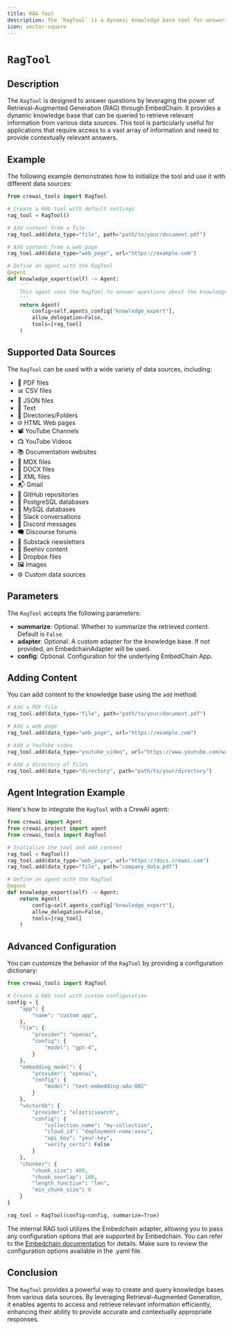 ```yaml
---
title: RAG Tool
description: The `RagTool` is a dynamic knowledge base tool for answering questions using Retrieval-Augmented Generation.
icon: vector-square
---
```


# `RagTool`

## Description

The `RagTool` is designed to answer questions by leveraging the power of Retrieval-Augmented Generation (RAG) through EmbedChain.
It provides a dynamic knowledge base that can be queried to retrieve relevant information from various data sources.
This tool is particularly useful for applications that require access to a vast array of information and need to provide contextually relevant answers.

## Example

The following example demonstrates how to initialize the tool and use it with different data sources:

```python Code
from crewai_tools import RagTool

# Create a RAG tool with default settings
rag_tool = RagTool()

# Add content from a file
rag_tool.add(data_type="file", path="path/to/your/document.pdf")

# Add content from a web page
rag_tool.add(data_type="web_page", url="https://example.com")

# Define an agent with the RagTool
@agent
def knowledge_expert(self) -> Agent:
    '''
    This agent uses the RagTool to answer questions about the knowledge base.
    '''
    return Agent(
        config=self.agents_config["knowledge_expert"],
        allow_delegation=False,
        tools=[rag_tool]
    )
```

## Supported Data Sources

The `RagTool` can be used with a wide variety of data sources, including:

- 📰 PDF files
- 📊 CSV files
- 📃 JSON files
- 📝 Text
- 📁 Directories/Folders
- 🌐 HTML Web pages
- 📽️ YouTube Channels
- 📺 YouTube Videos
- 📚 Documentation websites
- 📝 MDX files
- 📄 DOCX files
- 🧾 XML files
- 📬 Gmail
- 📝 GitHub repositories
- 🐘 PostgreSQL databases
- 🐬 MySQL databases
- 🤖 Slack conversations
- 💬 Discord messages
- 🗨️ Discourse forums
- 📝 Substack newsletters
- 🐝 Beehiiv content
- 💾 Dropbox files
- 🖼️ Images
- ⚙️ Custom data sources

## Parameters

The `RagTool` accepts the following parameters:

- **summarize**: Optional. Whether to summarize the retrieved content. Default is `False`.
- **adapter**: Optional. A custom adapter for the knowledge base. If not provided, an EmbedchainAdapter will be used.
- **config**: Optional. Configuration for the underlying EmbedChain App.

## Adding Content

You can add content to the knowledge base using the `add` method:

```python Code
# Add a PDF file
rag_tool.add(data_type="file", path="path/to/your/document.pdf")

# Add a web page
rag_tool.add(data_type="web_page", url="https://example.com")

# Add a YouTube video
rag_tool.add(data_type="youtube_video", url="https://www.youtube.com/watch?v=VIDEO_ID")

# Add a directory of files
rag_tool.add(data_type="directory", path="path/to/your/directory")
```

## Agent Integration Example

Here's how to integrate the `RagTool` with a CrewAI agent:

```python Code
from crewai import Agent
from crewai.project import agent
from crewai_tools import RagTool

# Initialize the tool and add content
rag_tool = RagTool()
rag_tool.add(data_type="web_page", url="https://docs.crewai.com")
rag_tool.add(data_type="file", path="company_data.pdf")

# Define an agent with the RagTool
@agent
def knowledge_expert(self) -> Agent:
    return Agent(
        config=self.agents_config["knowledge_expert"],
        allow_delegation=False,
        tools=[rag_tool]
    )
```

## Advanced Configuration

You can customize the behavior of the `RagTool` by providing a configuration dictionary:

```python Code
from crewai_tools import RagTool

# Create a RAG tool with custom configuration
config = {
    "app": {
        "name": "custom_app",
    },
    "llm": {
        "provider": "openai",
        "config": {
            "model": "gpt-4",
        }
    },
    "embedding_model": {
        "provider": "openai",
        "config": {
            "model": "text-embedding-ada-002"
        }
    },
    "vectordb": {
        "provider": "elasticsearch",
        "config": {
            "collection_name": "my-collection",
            "cloud_id": "deployment-name:xxxx",
            "api_key": "your-key",
            "verify_certs": False
        }
    },
    "chunker": {
        "chunk_size": 400,
        "chunk_overlap": 100,
        "length_function": "len",
        "min_chunk_size": 0
    }
}

rag_tool = RagTool(config=config, summarize=True)
```

The internal RAG tool utilizes the Embedchain adapter, allowing you to pass any configuration options that are supported by Embedchain.
You can refer to the [Embedchain documentation](https://docs.embedchain.ai/components/introduction) for details.
Make sure to review the configuration options available in the .yaml file.

## Conclusion
The `RagTool` provides a powerful way to create and query knowledge bases from various data sources. By leveraging Retrieval-Augmented Generation, it enables agents to access and retrieve relevant information efficiently, enhancing their ability to provide accurate and contextually appropriate responses.
